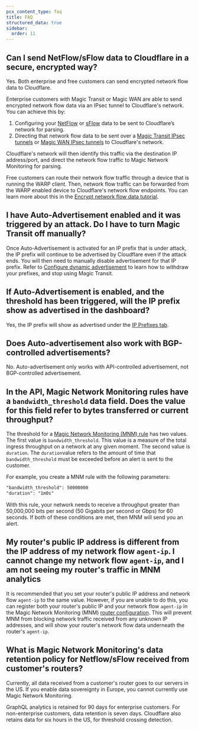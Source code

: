 ```yaml
---
pcx_content_type: faq
title: FAQ
structured_data: true
sidebar:
  order: 11
---
```


## Can I send NetFlow/sFlow data to Cloudflare in a secure, encrypted way?

Yes. Both enterprise and free customers can send encrypted network flow data to Cloudflare.

Enterprise customers with Magic Transit or Magic WAN are able to send encrypted network flow data via an IPsec tunnel to Cloudflare's network. You can achieve this by:

1. Configuring your [NetFlow](/magic-network-monitoring/routers/netflow-ipfix-config/) or [sFlow](/magic-network-monitoring/routers/sflow-config/) data to be sent to Cloudflare’s network for parsing.
2. Directing that network flow data to be sent over a [Magic Transit IPsec tunnels](/magic-transit/how-to/configure-tunnels/) or [Magic WAN IPsec tunnels](/magic-wan/configuration/manually/how-to/configure-tunnels/) to Cloudflare's network.

Cloudflare's network will then identify this traffic via the destination IP address/port, and direct the network flow traffic to Magic Network Monitoring for parsing.

Free customers can route their network flow traffic through a device that is running the WARP client. Then, network flow traffic can be forwarded from the WARP enabled device to Cloudflare's network flow endpoints. You can learn more about this in the [Encrypt network flow data tutorial](/magic-network-monitoring/tutorials/encrypt-network-flow-data).

## I have Auto-Advertisement enabled and it was triggered by an attack. Do I have to turn Magic Transit off manually?

Once Auto-Advertisement is activated for an IP prefix that is under attack, the IP prefix will continue to be advertised by Cloudflare even if the attack ends. You will then need to manually disable advertisement for that IP prefix. Refer to [Configure dynamic advertisement](/byoip/concepts/dynamic-advertisement/best-practices/#configure-dynamic-advertisement) to learn how to withdraw your prefixes, and stop using Magic Transit.

## If Auto-Advertisement is enabled, and the threshold has been triggered, will the IP prefix show as advertised in the dashboard?

Yes, the IP prefix will show as advertised under the [IP Prefixes tab](/byoip/concepts/dynamic-advertisement/best-practices/#configure-dynamic-advertisement).

## Does Auto-advertisement also work with BGP-controlled advertisements?

No. Auto-advertisement only works with API-controlled advertisement, not BGP-controlled advertisement.

## In the API, Magic Network Monitoring rules have a `bandwidth_threshold` data field. Does the value for this field refer to bytes transferred or current throughput?

The threshold for a [Magic Network Monitoring (MNM) rule](/api/operations/magic-network-monitoring-rules-list-rules) has two values. The first value is `bandwidth_threshold`. This value is a measure of the total ingress throughput on a network at any given moment. The second value is `duration`. The `duration`value refers to the amount of time that `bandwidth_threshold` must be exceeded before an alert is sent to the customer.

For example, you create a MNM rule with the following parameters:

```txt
"bandwidth_threshold": 50000000
"duration": "1m0s"
```

With this rule, your network needs to receive a throughput greater than 50,000,000 bits per second (50 Gigabits per second or Gbps) for 60 seconds. If both of these conditions are met, then MNM will send you an alert.

## My router's public IP address is different from the IP address of my network flow `agent-ip`. I cannot change my network flow `agent-ip`, and I am not seeing my router's traffic in MNM analytics

It is recommended that you set your router's public IP address and network flow `agent-ip` to the same value. However, if you are unable to do this, you can register both your router's public IP and your network flow `agent-ip` in the Magic Network Monitoring (MNM) [router configuration](/magic-network-monitoring/get-started/). This will prevent MNM from blocking network traffic received from any unknown IP addresses, and will show your router's network flow data underneath the router's `agent-ip`.

## What is Magic Network Monitoring's data retention policy for Netflow/sFlow received from customer's routers?

Currently, all data received from a customer's router goes to our servers in the US. If you enable data sovereignty in Europe, you cannot currently use Magic Network Monitoring.

GraphQL analytics is retained for 90 days for enterprise customers. For non-enterprise customers, data retention is seven days. Cloudflare also retains data for six hours in the US, for threshold crossing detection.
